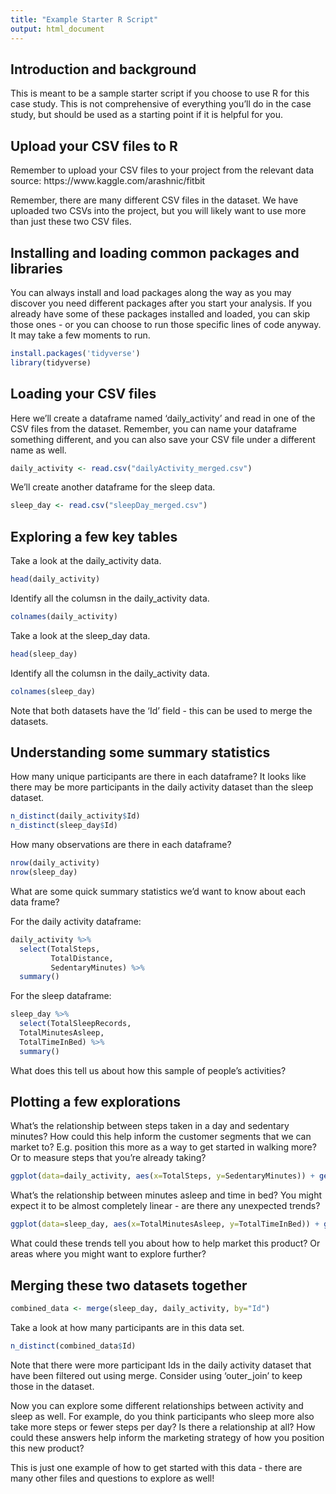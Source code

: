 ```yaml
---
title: "Example Starter R Script"
output: html_document
---
```


## Introduction and background
This is meant to be a sample starter script if you choose to use R for this case study. This is not comprehensive of everything you'll do in the case study, but should be used as a starting point if it is helpful for you.

## Upload your CSV files to R
Remember to upload your CSV files to your project from the relevant data source:
https://www.kaggle.com/arashnic/fitbit

Remember, there are many different CSV files in the dataset. We have uploaded two CSVs into the project, but you will likely want to use more than just these two CSV files.

## Installing and loading common packages and libraries
You can always install and load packages along the way as you may discover you need different packages after you start your analysis. If you already have some of these packages installed and loaded, you can skip those ones - or you can choose to run those specific lines of code anyway. It may take a few moments to run.

```r
install.packages('tidyverse')
library(tidyverse)
```


## Loading your CSV files
Here we'll create a dataframe named 'daily_activity' and read in one of the CSV files from the dataset. Remember, you can name your dataframe something different, and you can also save your CSV file under a different name as well.

```r
daily_activity <- read.csv("dailyActivity_merged.csv")
```

We'll create another dataframe for the sleep data. 
```r
sleep_day <- read.csv("sleepDay_merged.csv")
```

## Exploring a few key tables

Take a look at the daily_activity data.
```r
head(daily_activity)
```

Identify all the columsn in the daily_activity data.
```r
colnames(daily_activity)
```

Take a look at the sleep_day data.
```r
head(sleep_day)
```

Identify all the columsn in the daily_activity data.
```r
colnames(sleep_day)
```

Note that both datasets have the 'Id' field - this can be used to merge the datasets.

## Understanding some summary statistics
How many unique participants are there in each dataframe? It looks like there may be more participants in the daily activity dataset than the sleep dataset.

```r
n_distinct(daily_activity$Id)
n_distinct(sleep_day$Id)
```

How many observations are there in each dataframe?
```r
nrow(daily_activity)
nrow(sleep_day)
```

What are some quick summary statistics we'd want to know about each data frame?

For the daily activity dataframe:
```r
daily_activity %>%  
  select(TotalSteps,
         TotalDistance,
         SedentaryMinutes) %>%
  summary()
```

For the sleep dataframe:
```r
sleep_day %>%  
  select(TotalSleepRecords,
  TotalMinutesAsleep,
  TotalTimeInBed) %>%
  summary()
```

What does this tell us about how this sample of people's activities? 

## Plotting a few explorations

What's the relationship between steps taken in a day and sedentary minutes? How could this help inform the customer segments that we can market to? E.g. position this more as a way to get started in walking more? Or to measure steps that you're already taking?

```r
ggplot(data=daily_activity, aes(x=TotalSteps, y=SedentaryMinutes)) + geom_point()
```

What's the relationship between minutes asleep and time in bed? You might expect it to be almost completely linear - are there any unexpected trends?

```r
ggplot(data=sleep_day, aes(x=TotalMinutesAsleep, y=TotalTimeInBed)) + geom_point()
```

What could these trends tell you about how to help market this product? Or areas where you might want to explore further?

## Merging these two datasets together

```r
combined_data <- merge(sleep_day, daily_activity, by="Id")
```

Take a look at how many participants are in this data set.

```r
n_distinct(combined_data$Id)
```

Note that there were more participant Ids in the daily activity dataset that have been filtered out using merge. Consider using 'outer_join' to keep those in the dataset. 

Now you can explore some different relationships between activity and sleep as well. For example, do you think participants who sleep more also take more steps or fewer steps per day? Is there a relationship at all? How could these answers help inform the marketing strategy of how you position this new product?

This is just one example of how to get started with this data - there are many other files and questions to explore as well!